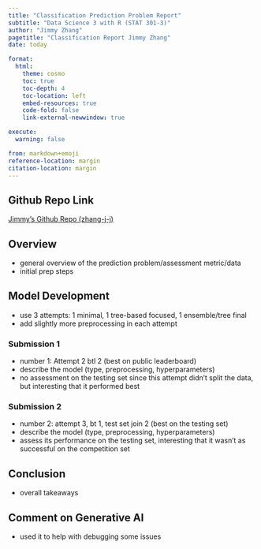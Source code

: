 ```yaml
---
title: "Classification Prediction Problem Report"
subtitle: "Data Science 3 with R (STAT 301-3)"
author: "Jimmy Zhang"
pagetitle: "Classification Report Jimmy Zhang"
date: today

format:
  html:
    theme: cosmo
    toc: true
    toc-depth: 4
    toc-location: left
    embed-resources: true
    code-fold: false
    link-external-newwindow: true

execute:
  warning: false

from: markdown+emoji
reference-location: margin
citation-location: margin 
---
```


::: {.callout-tip icon=false}

## Github Repo Link

[Jimmy's Github Repo (zhang-j-j)](https://github.com/stat301-3-2025-spring/class-pred-prob-zhang-j-j)

:::

## Overview

- general overview of the prediction problem/assessment metric/data
- initial prep steps

## Model Development

- use 3 attempts: 1 minimal, 1 tree-based focused, 1 ensemble/tree final
- add slightly more preprocessing in each attempt

### Submission 1

- number 1: Attempt 2 btl 2 (best on public leaderboard)
- describe the model (type, preprocessing, hyperparameters)
- no assessment on the testing set since this attempt didn't split the data, but interesting that it performed best

### Submission 2

- number 2: attempt 3, bt 1, test set join 2 (best on the testing set)
- describe the model (type, preprocessing, hyperparameters)
- assess its performance on the testing set, interesting that it wasn't as successful on the competition set

## Conclusion

- overall takeaways

## Comment on Generative AI

- used it to help with debugging some issues

